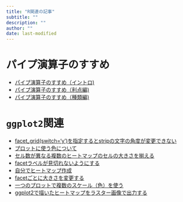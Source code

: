 ```yaml
---
title: "R関連の記事"
subtitle: ""
description: ""
author: ""
date: last-modified
---
```


# パイプ演算子のすすめ

- [パイプ演算子のすすめ（イントロ)](../posts/2024/2024-07-27-r-pipe)
- [パイプ演算子のすすめ（利点編)](../posts/2024/2024-07-27-r-pipe1)
- [パイプ演算子のすすめ（種類編)](../posts/2024/2024-07-27-r-pipe2)

# `ggplot2`関連

- [facet_grid(switch='y')を指定するとstripの文字の角度が変更できない](../posts/2022/2022-04-18-strip-angle-when-facet_grid-switch-y/)
- [プロットに使う色について](../posts/2023/2023-09-26-colors-for-making-plots/)
- [セル数が異なる複数のヒートマップのセルの大きさを揃える](../posts/2023/2023-10-04-specify-the-cell-sizes-in-heatmap/)
- [facetラベルが見切れないようにする](../posts/2023/2023-10-31-facet-labels-overflow/)
- [自分でヒートマップ作成](../posts/2023/2023-12-29-make-heatmap-by-myself/)
- [facetごとに大きさを変更する](../posts/2024/2024-02-16-set-each-facet-size/)
- [一つのプロットで複数のスケール（色）を使う](../posts/2024/2024-02-17-use-multiple-scales-in-one-plot/)
- [ggplot2で描いたヒートマップをラスター画像で出力する](../posts/2024/2024-02-18-save-heatmap-as-bitmap/)
